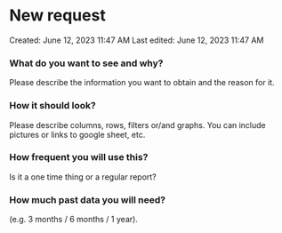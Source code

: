 # New request

Created: June 12, 2023 11:47 AM
Last edited: June 12, 2023 11:47 AM

### What do you want to see and why?

Please describe the information you want to obtain and the reason for it.

### How it should look?

Please describe columns, rows, filters or/and graphs. You can include pictures or links to google sheet, etc.

### How frequent you will use this?

Is it a one time thing or a regular report?

### How much past data you will need?

(e.g. 3 months / 6 months / 1 year).